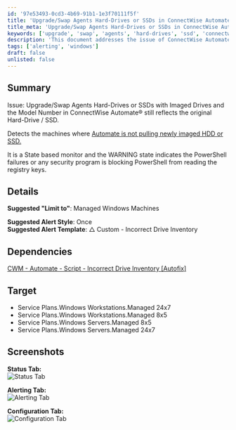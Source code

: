 ```yaml
---
id: '97e53493-0cd3-4b69-91b1-1e3f70111f5f'
title: 'Upgrade/Swap Agents Hard-Drives or SSDs in ConnectWise Automate'
title_meta: 'Upgrade/Swap Agents Hard-Drives or SSDs in ConnectWise Automate'
keywords: ['upgrade', 'swap', 'agents', 'hard-drives', 'ssd', 'connectwise', 'automate', 'monitoring']
description: 'This document addresses the issue of ConnectWise Automate not reflecting newly imaged hard drives or SSDs. It provides a state-based monitor to detect when Automate fails to pull the correct drive information and suggests alert configurations for managed Windows machines.'
tags: ['alerting', 'windows']
draft: false
unlisted: false
---
```

## Summary

Issue:  Upgrade/Swap Agents Hard-Drives or SSDs with Imaged Drives and the Model Number in ConnectWise Automate® still reflects the original Hard-Drive / SSD.

Detects the machines where [Automate is not pulling newly imaged HDD or SSD.](https://docs.connectwise.com/ConnectWise_Automate_Support_Wiki/100/Automate_Not_Pulling_NEW_Imaged_HDD_or_SSD)

It is a State based monitor and the WARNING state indicates the PowerShell failures or any security program is blocking PowerShell from reading the registry keys.

## Details

**Suggested "Limit to"**: Managed Windows Machines

**Suggested Alert Style**: Once  
**Suggested Alert Template**: △ Custom - Incorrect Drive Inventory

## Dependencies

[CWM - Automate - Script - Incorrect Drive Inventory [Autofix]](https://proval.itglue.com/DOC-5078775-11801993)

## Target

- Service Plans.Windows Workstations.Managed 24x7
- Service Plans.Windows Workstations.Managed 8x5
- Service Plans.Windows Servers.Managed 8x5
- Service Plans.Windows Servers.Managed 24x7

## Screenshots

**Status Tab:**  
![Status Tab](../../../static/img/Incorrect-Drive-Inventory/image_1.png)

**Alerting Tab:**  
![Alerting Tab](../../../static/img/Incorrect-Drive-Inventory/image_2.png)

**Configuration Tab:**  
![Configuration Tab](../../../static/img/Incorrect-Drive-Inventory/image_3.png)












